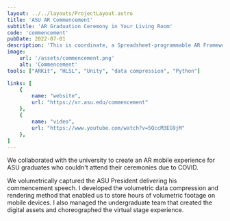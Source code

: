```yaml
---
layout: ../../layouts/ProjectLayout.astro
title: 'ASU AR Commencement'
subtitle: 'AR Graduation Ceremony in Your Living Room'
code: 'commencement'
pubDate: 2022-07-01
description: 'This is coordinate, a Spreadsheet-programmable AR Framework for Immersive Map-based Visualizations'
image:
    url: '/assets/commencement.png' 
    alt: 'Commencement'
tools: ["ARKit", "HLSL", "Unity", "data compression", "Python"]

links: [
    {
        name: "website",
        url: "https://xr.asu.edu/commencement"
    },
    {
        name: "video",
        url: "https://www.youtube.com/watch?v=5QccM3EG9jM"
    },
]
---
```


We collaborated with the university to create an AR mobile experience for ASU graduates who couldn't attend their ceremonies due to COVID.

We volumetrically captured the ASU President delivering his commencement speech. I developed the volumetric data compression and rendering method that enabled us to store hours of volumetric footage on mobile devices. I also managed the undergraduate team that created the digital assets and choreographed the virtual stage experience.